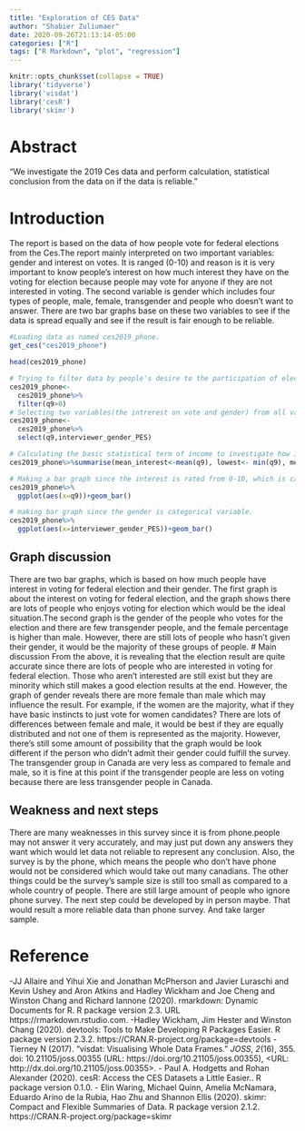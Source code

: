 ```yaml
---
title: "Exploration of CES Data"
author: "Shabier Zuliumaer"
date: 2020-09-26T21:13:14-05:00
categories: ["R"]
tags: ["R Markdown", "plot", "regression"]
---
```


```r
knitr::opts_chunk$set(collapse = TRUE)
library('tidyverse')
library('visdat')
library('cesR')
library('skimr')
```

# Abstract 
"We investigate the 2019 Ces data and perform calculation, statistical conclusion from the data on if the data is reliable."

# Introduction
The report is based on the data of how people vote for federal elections from the Ces.The report mainly interpreted on two important variables: gender and interest on votes. It is ranged (0-10) and reason is it is very important to know people's interest on how much interest they have on the voting for election because people may vote for anyone if they are not interested in voting. The second variable is gender which includes four types of people, male, female, transgender and people who doesn't want to answer. There are two bar graphs base on these two variables to see if the data is spread equally and see if the result is fair enough to be reliable.


```r
#Loading data as named ces2019_phone.
get_ces("ces2019_phone")

```

```r
head(ces2019_phone)
```


```r
# Trying to filter data by people's desire to the participation of election vote, eliminate who aren't interested in election at all. 
ces2019_phone<-
  ces2019_phone%>%
  filter(q9>0)
# Selecting two variables(the intrerest on vote and gender) from all variables.
ces2019_phone<-
  ces2019_phone%>%
  select(q9,interviewer_gender_PES)
```


```r
# Calculating the basic statistical term of income to investigate how is people's interest on voting.
ces2019_phone%>%summarise(mean_interest<-mean(q9), lowest<- min(q9), median_interest<-median(q9))
```
```r
# Making a bar graph since the interest is rated from 0-10, which is categorical variable.
ces2019_phone%>%
  ggplot(aes(x=q9))+geom_bar()

```

```r
# making bar graph since the gender is categorical variable.
ces2019_phone%>%
  ggplot(aes(x=interviewer_gender_PES))+geom_bar()

```


## Graph discussion
There are two bar graphs, which is based on how much people have interest in voting for federal election and their gender. The first graph is about the interest on voting for federal election, and the graph shows there are lots of people who enjoys voting for election which would be the ideal situation.The second graph is the gender of the people who votes for the election and there are few transgender people, and the female percentage is higher than male. However, there are still lots of people who hasn't given their gender, it would be the majority of these groups of people.
# Main discussion
From the above, it is revealing that the election result are quite accurate since there are lots of people who are interested in voting for federal election. Those who aren't interested are still exist but they are minority which still makes a good election results at the end. However, the graph of gender reveals there are more female than male which may influence the result. For example, if the women are the majority, what if they have basic instincts to just vote for women candidates? There are lots of differences between female and male, it would be best if they are equally distributed and not one of them is represented as the majority. However, there's still some amount of possibility that the graph would be look different if the person who didn't admit their gender could fulfill the survey. The transgender group in Canada are very less as compared to female and male, so it is fine at this point if the transgender people are less on voting because there are less transgender people in Canada.

## Weakness and next steps
There are many weaknesses in this survey since it is from phone.people may not answer it very accurately, and may just put down any answers they want which would let data not reliable to represent any conclusion. Also, the survey is by the phone, which means the people who don't have phone would not be considered which would take out many canadians. The other things could be the survey's sample size is still too small as compared to a whole country of people. There are still large amount of people who ignore phone survey. The next step could be developed by in person maybe. That would result a more reliable data than phone survey. And take larger sample.

# Reference

-JJ Allaire and Yihui Xie and Jonathan McPherson and Javier Luraschi and Kevin Ushey and Aron Atkins and Hadley Wickham
  and Joe Cheng and Winston Chang and Richard Iannone (2020). rmarkdown: Dynamic Documents for R. R package version 2.3.
  URL https://rmarkdown.rstudio.com.
-Hadley Wickham, Jim Hester and Winston Chang (2020). devtools: Tools to Make Developing R Packages Easier. R package version 2.3.2.
  https://CRAN.R-project.org/package=devtools
-Tierney N (2017). "visdat: Visualising Whole Data Frames." _JOSS_, *2*(16), 355. doi: 10.21105/joss.00355 (URL: https://doi.org/10.21105/joss.00355), <URL:
http://dx.doi.org/10.21105/joss.00355>.
-  Paul A. Hodgetts and Rohan Alexander (2020). cesR: Access the CES Datasets a Little Easier.. R package version 0.1.0.
- Elin Waring, Michael Quinn, Amelia McNamara, Eduardo Arino de la Rubia, Hao Zhu and Shannon Ellis (2020). skimr: Compact and Flexible Summaries of Data. R
  package version 2.1.2. https://CRAN.R-project.org/package=skimr


